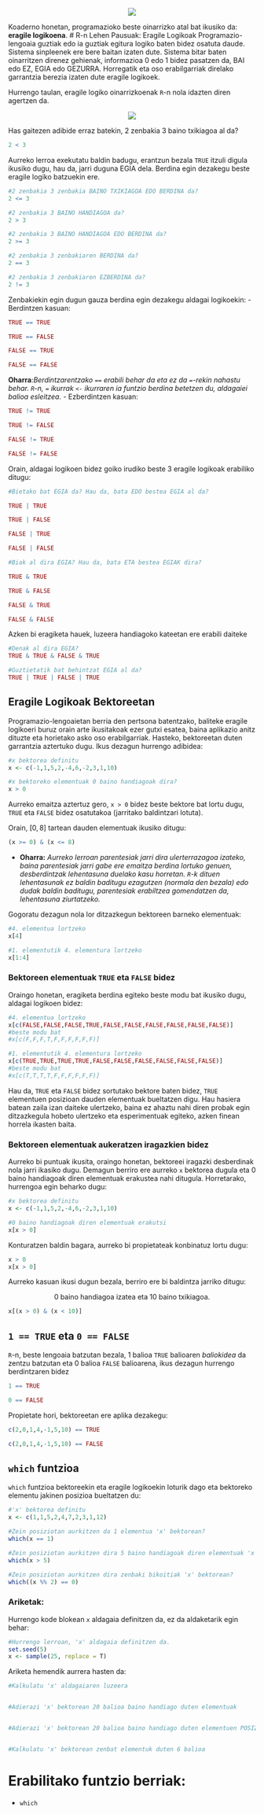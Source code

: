 <p align="center">
    <img src="Images/Rlogo.png"/>
</p>

Koaderno honetan, programazioko beste oinarrizko atal bat ikusiko da: **eragile logikoena**. 
# R-n Lehen Pausuak: Eragile Logikoak
Programazio-lengoaia guztiak edo ia guztiak egitura logiko baten bidez osatuta daude. Sistema sinpleenek ere bere baitan izaten dute. Sistema bitar baten oinarritzen direnez gehienak, informazioa 0 edo 1 bidez pasatzen da, BAI edo EZ, EGIA edo GEZURRA. Horregatik eta oso erabilgarriak direlako garrantzia berezia izaten dute eragile logikoek.

Hurrengo taulan, eragile logiko oinarrizkoenak `R`-n nola idazten diren agertzen da.

<p align="center">
<img src="Images/Eragile Logikoak.png"/>
</p>

Has gaitezen adibide erraz batekin, 2 zenbakia 3 baino txikiagoa al da?


```{r}
2 < 3
```

Aurreko lerroa exekutatu baldin badugu, erantzun bezala `TRUE` itzuli digula ikusiko dugu, hau da, jarri duguna EGIA dela. Berdina egin dezakegu beste eragile logiko batzuekin ere.


```{r}
#2 zenbakia 3 zenbakia BAINO TXIKIAGOA EDO BERDINA da?
2 <= 3

#2 zenbakia 3 BAINO HANDIAGOA da?
2 > 3

#2 zenbakia 3 BAINO HANDIAGOA EDO BERDINA da?
2 >= 3

#2 zenbakia 3 zenbakiaren BERDINA da?
2 == 3

#2 zenbakia 3 zenbakiaren EZBERDINA da?
2 != 3
```

Zenbakiekin egin dugun gauza berdina egin dezakegu aldagai logikoekin:
 - Berdintzen kasuan:


```{r}
TRUE == TRUE

TRUE == FALSE

FALSE == TRUE

FALSE == FALSE
```

**Oharra**:*Berdintzarentzako `==` erabili behar da eta ez da `=`-rekin nahastu behar. `R`-n, `=` ikurrak `<-` ikurraren ia funtzio berdina betetzen du, aldagaiei balioa esleitzea.*
 - Ezberdintzen kasuan:


```{r}
TRUE != TRUE

TRUE != FALSE

FALSE != TRUE

FALSE != FALSE
```

Orain, aldagai logikoen bidez goiko irudiko beste 3 eragile logikoak erabiliko ditugu:


```{r}
#Bietako bat EGIA da? Hau da, bata EDO bestea EGIA al da?

TRUE | TRUE

TRUE | FALSE

FALSE | TRUE

FALSE | FALSE
```


```{r}
#Biak al dira EGIA? Hau da, bata ETA bestea EGIAK dira?

TRUE & TRUE

TRUE & FALSE

FALSE & TRUE

FALSE & FALSE
```

Azken bi eragiketa hauek, luzeera handiagoko kateetan ere erabili daiteke


```{r}
#Denak al dira EGIA?
TRUE & TRUE & FALSE & TRUE
```


```{r}
#Guztietatik bat behintzat EGIA al da?
TRUE | TRUE | FALSE | TRUE
```

## Eragile Logikoak Bektoreetan
Programazio-lengoaietan berria den pertsona batentzako, baliteke eragile logikoeri buruz orain arte ikusitakoak ezer gutxi esatea, baina aplikazio anitz dituzte eta horietako asko oso erabilgarriak. Hasteko, bektoreetan duten garrantzia aztertuko dugu. Ikus dezagun hurrengo adibidea:


```{r}
#x bektorea definitu
x <- c(-1,1,5,2,-4,6,-2,3,1,10)

#x bektoreko elementuak 0 baino handiagoak dira?
x > 0
```

Aurreko emaitza aztertuz gero, `x > 0` bidez beste bektore bat lortu dugu, `TRUE` eta `FALSE` bidez osatutakoa (jarritako baldintzari lotuta).

Orain, $[0,8]$ tartean dauden elementuak ikusiko ditugu:


```{r}
(x >= 0) & (x <= 8)
```

 - **Oharra:** *Aurreko lerroan parentesiak jarri dira ulerterrazagoa izateko, baina parentesiak jarri gabe ere emaitza berdina lortuko genuen, desberdintzak lehentasuna duelako kasu horretan. `R`-k dituen lehentasunak ez baldin baditugu ezagutzen (normala den bezala) edo dudak baldin baditugu, parentesiak erabiltzea gomendatzen da, lehentasuna ziurtatzeko.*

Gogoratu dezagun nola lor ditzazkegun bektoreen barneko elementuak:


```{r}
#4. elementua lortzeko
x[4]

#1. elementutik 4. elementura lortzeko
x[1:4]
```

### Bektoreen elementuak `TRUE` eta `FALSE` bidez

Oraingo honetan, eragiketa berdina egiteko beste modu bat ikusiko dugu, aldagai logikoen bidez:


```{r}
#4. elementua lortzeko
x[c(FALSE,FALSE,FALSE,TRUE,FALSE,FALSE,FALSE,FALSE,FALSE,FALSE)]
#beste modu bat
#x[c(F,F,F,T,F,F,F,F,F,F)]

#1. elementutik 4. elementura lortzeko
x[c(TRUE,TRUE,TRUE,TRUE,FALSE,FALSE,FALSE,FALSE,FALSE,FALSE)]
#beste modu bat
#x[c(T,T,T,T,F,F,F,F,F,F)]
```

Hau da, `TRUE` eta `FALSE` bidez sortutako bektore baten bidez, `TRUE` elementuen posizioan dauden elementuak bueltatzen digu. Hau hasiera batean zaila izan daiteke ulertzeko, baina ez ahaztu nahi diren probak egin ditzazkegula hobeto ulertzeko eta esperimentuak egiteko, azken finean horrela ikasten baita.

### Bektoreen elementuak aukeratzen iragazkien bidez

Aurreko bi puntuak ikusita, oraingo honetan, bektoreei iragazki desberdinak nola jarri ikasiko dugu. Demagun berriro ere aurreko `x` bektorea dugula eta 0 baino handiagoak diren elementuak erakustea nahi ditugula. Horretarako, hurrengoa egin beharko dugu:


```{r}
#x bektorea definitu
x <- c(-1,1,5,2,-4,6,-2,3,1,10)

#0 baino handiagoak diren elementuak erakutsi
x[x > 0]
```

Konturatzen baldin bagara, aurreko bi propietateak konbinatuz lortu dugu:


```{r}
x > 0
x[x > 0]
```

Aurreko kasuan ikusi dugun bezala, berriro ere bi baldintza jarriko ditugu:

$$\mbox{0 baino handiagoa izatea eta 10 baino txikiagoa.}$$


```{r}
x[(x > 0) & (x < 10)]
```

##  `1 == TRUE` eta `0 == FALSE`

`R`-n, beste lengoaia batzutan bezala, 1 balioa `TRUE` balioaren *baliokidea* da zentzu batzutan eta 0 balioa `FALSE` balioarena, ikus dezagun hurrengo berdintzaren bidez


```{r}
1 == TRUE

0 == FALSE
```

Propietate hori, bektoreetan ere aplika dezakegu:


```{r}
c(2,0,1,4,-1,5,10) == TRUE

c(2,0,1,4,-1,5,10) == FALSE
```

## `which` funtzioa
`which` funtzioa bektoreekin eta eragile logikoekin loturik dago eta bektoreko elementu jakinen posizioa bueltatzen du:


```{r}
#'x' bektorea definitu
x <- c(1,1,5,2,4,7,2,3,1,12)

#Zein posiziotan aurkitzen da 1 elementua 'x' bektorean?
which(x == 1)

#Zein posiziotan aurkitzen dira 5 baino handiagoak diren elementuak 'x' bektorean?
which(x > 5)

#Zein posiziotan aurkitzen dira zenbaki bikoitiak 'x' bektorean?
which((x %% 2) == 0)
```

### Ariketak:
Hurrengo kode blokean `x` aldagaia definitzen da, ez da aldaketarik egin behar:


```{r}
#Hurrengo lerroan, 'x' aldagaia definitzen da.
set.seed(5)
x <- sample(25, replace = T)
```

Ariketa hemendik aurrera hasten da:


```{r}
#Kalkulatu 'x' aldagaiaren luzeera


#Adierazi 'x' bektorean 20 balioa baino handiago duten elementuak


#Adierazi 'x' bektorean 20 balioa baino handiago duten elementuen POSIZIOA


#Kalkulatu 'x' bektorean zenbat elementuk duten 6 balioa


```

# Erabilitako funtzio berriak:
 - `which`
